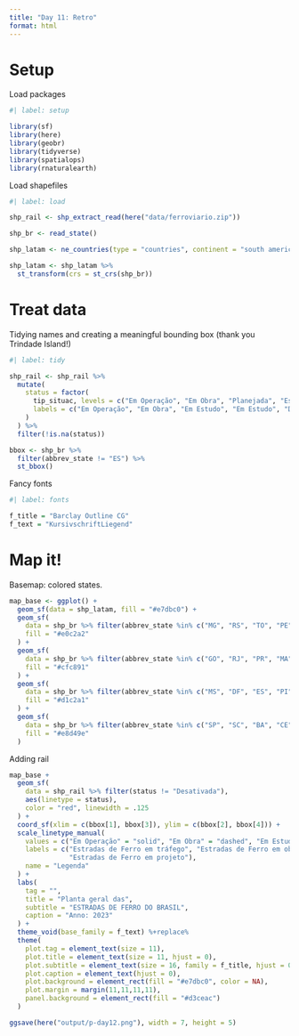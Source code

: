 ```yaml
---
title: "Day 11: Retro"
format: html
---
```


# Setup

Load packages 
```r
#| label: setup

library(sf)
library(here)
library(geobr)
library(tidyverse)
library(spatialops)
library(rnaturalearth)
```

Load shapefiles
```r
#| label: load

shp_rail <- shp_extract_read(here("data/ferroviario.zip"))

shp_br <- read_state()

shp_latam <- ne_countries(type = "countries", continent = "south america", returnclass = "sf")

shp_latam <- shp_latam %>% 
  st_transform(crs = st_crs(shp_br))
```



# Treat data

Tidying names and creating a meaningful bounding box (thank you Trindade Island!)
```r
#| label: tidy

shp_rail <- shp_rail %>% 
  mutate(
    status = factor(
      tip_situac, levels = c("Em Operação", "Em Obra", "Planejada", "Estudo", "Desativada", NA),
      labels = c("Em Operação", "Em Obra", "Em Estudo", "Em Estudo", "Desativada")
    )
  ) %>% 
  filter(!is.na(status))

bbox <- shp_br %>% 
  filter(abbrev_state != "ES") %>% 
  st_bbox()
```

Fancy fonts
```r
#| label: fonts

f_title = "Barclay Outline CG"
f_text = "KursivschriftLiegend"
```




# Map it!

Basemap: colored states.
```r
map_base <- ggplot() +
  geom_sf(data = shp_latam, fill = "#e7dbc0") +
  geom_sf(
    data = shp_br %>% filter(abbrev_state %in% c("MG", "RS", "TO", "PE", "AM")), 
    fill = "#e0c2a2"
  ) +
  geom_sf(
    data = shp_br %>% filter(abbrev_state %in% c("GO", "RJ", "PR", "MA", "AL", "RN", "AP", "RO")),
    fill = "#cfc891"
  ) +
  geom_sf(
    data = shp_br %>% filter(abbrev_state %in% c("MS", "DF", "ES", "PI", "PB", "SE", "PA")), 
    fill = "#d1c2a1"
  ) +
  geom_sf(
    data = shp_br %>% filter(abbrev_state %in% c("SP", "SC", "BA", "CE", "MT", "RR", "AC")), 
    fill = "#e8d49e"
  )
```


Adding rail

```r
map_base + 
  geom_sf(
    data = shp_rail %>% filter(status != "Desativada"), 
    aes(linetype = status),
    color = "red", linewidth = .125
  ) +
  coord_sf(xlim = c(bbox[1], bbox[3]), ylim = c(bbox[2], bbox[4])) +
  scale_linetype_manual(
    values = c("Em Operação" = "solid", "Em Obra" = "dashed", "Em Estudo" = "dotted"),
    labels = c("Estradas de Ferro em tráfego", "Estradas de Ferro em obra", 
               "Estradas de Ferro em projeto"), 
    name = "Legenda"
  ) +
  labs(
    tag = "",
    title = "Planta geral das",
    subtitle = "ESTRADAS DE FERRO DO BRASIL",
    caption = "Anno: 2023"
  ) + 
  theme_void(base_family = f_text) %+replace%
  theme(
    plot.tag = element_text(size = 11),
    plot.title = element_text(size = 11, hjust = 0),
    plot.subtitle = element_text(size = 16, family = f_title, hjust = 0),
    plot.caption = element_text(hjust = 0),
    plot.background = element_rect(fill = "#e7dbc0", color = NA),
    plot.margin = margin(11,11,11,11),
    panel.background = element_rect(fill = "#d3ceac")
  )

ggsave(here("output/p-day12.png"), width = 7, height = 5)
```

